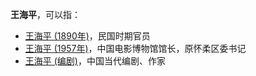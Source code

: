 '''王海平'''，可以指：
*[[王海平_(1890年)|王海平 (1890年)]]，民国时期官员
*[[王海平_(1957年)|王海平 (1957年)]]，中国电影博物馆馆长，原怀柔区委书记
*[[王海平_(编剧)|王海平 (编剧)]]，中国当代编剧、作家

{{Disambig|Cat=三字王姓人名消歧义|hai}}